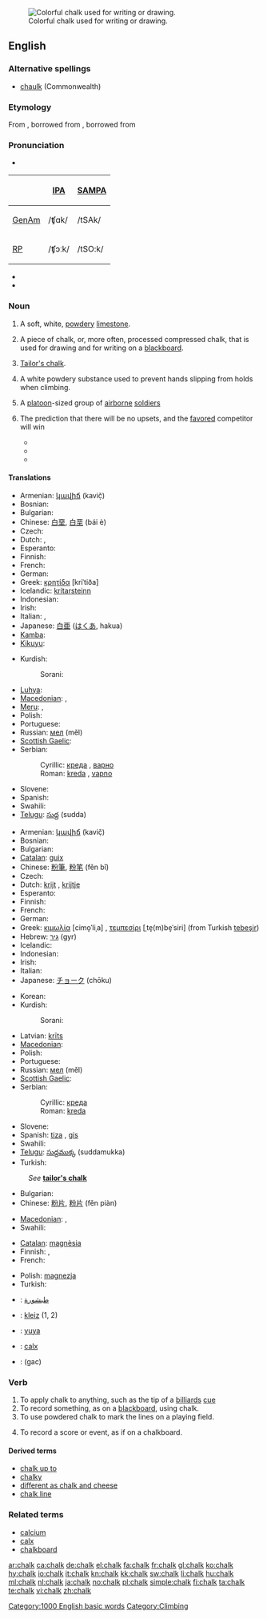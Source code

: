 {{wikipedia}}
[[Image:Chalk.jpg|thumb|right|Colorful chalk used for writing or drawing.]]
==English==

===Alternative spellings===
* [[chaulk]] (Commonwealth)

===Etymology===
From {{etyl|ang|en}} {{term|cealc|lang=ang}}, borrowed from {{etyl|la}} {{term|calx||limestone|lang=la}}, borrowed from {{etyl|grc}} {{term|χάλιξ||pebble|tr=khaliks|lang=grc|sc=polytonic}}

===Pronunciation===
* {{enPR|chôk}}

{| border=1 cellpadding=5
! !! [[w:International Phonetic Alphabet|IPA]] !! [[w:SAMPA|SAMPA]]
|-
! [[GenAm]]
| /ʧɑk/ || /tSAk/
|-
! [[RP]]
| /ʧɔːk/ || /tSO:k/
|}
* {{audio|en-us-chalk.ogg|Audio (US)}}
* {{rhymes|ɔːk}}

===Noun===
{{en-noun|s|-}}

# {{uncountable}} A soft, white, [[powdery]] [[limestone]].
# {{countable}} A piece of chalk, or, more often, processed compressed chalk, that is used for drawing and for writing on a [[blackboard]].
# [[Tailor's chalk]].
# {{uncountable|climbing}} A white powdery substance used to prevent hands slipping from holds when climbing.<!--Isn't this the same as the first def?-->
# {{US|military|countable}} A [[platoon]]-sized group of [[airborne]] [[soldier]]s
# {{US|sports|mostly|basketball}} The prediction that there will be no upsets, and the [[favored]] competitor will win
#* {{quote-news|1982|March 22|Phil Musick|And the pick here is - Georgetown over Houston|Pittsburgh Post-Gazette|url=http://news.google.com/newspapers?id=p-YNAAAAIBAJ&sjid=lG0DAAAAIBAJ&pg=5414,4919698|page=13
|passage=OK, let's get rid of the '''chalk''' players right away.  The '''chalk''' likes North Carolina.  Dean Smith has taken Carolina to the Final Four six times.}}
#* {{quote-news|1995|April 6||Notes on a Scorecard|Los Angeles Times|url=http://pqasb.pqarchiver.com/latimes/access/22775635.xml?dids=22775635:22775635&FMT=ABS&FMTS=ABS:FT|page=C3
|passage=Excuse us for sticking with the '''chalk''', but the predicted winners are Afternoon Deelites in the Derby, Oliver McCall over Larry Holmes, Nick Faldo in the Masters, and Al Unser Jr. in the Grand Prix.}}
#* {{quote-news|2008|March 24|Jason Bauman|Non-news of the week: Obama picks North Carolina|Beacon-News|city=Aurora, Illinois|url=http://nl.newsbank.com/nl-search/we/Archives?p_text_direct-0=11FF7064C02E5360&p_field_direct-0=document_id
|passage=Instead, he played the '''chalk''' and selected the No. 1 overall seed in the tournament. }}

{{wikipedia|chalk (military)}}

====Translations====
{{trans-top|a soft, white, powdery limestone}}
* Armenian: [[կավիճ]] (kavič̣)
* Bosnian: {{t-|bs|kreda|f}}
* Bulgarian: {{t+|bg|креда|f|sc=Cyrl}}
* Chinese: [[白堊]], [[白垩]] (bái è)
* Czech: {{t-|cs|křída|f}}
* Dutch: {{t+|nl|krijt|n}}, {{t-|nl|krijtgesteente|n}}
* Esperanto: {{t-|eo|kreto|xs=Esperanto}}
* Finnish: {{t-|fi|liitukivi}}
* French: {{t+|fr|craie|f}}
* German: {{t+|de|Kreide|f}}
* Greek: [[κρητίδα]] [kriˈtiða] {{f}}
* Icelandic: [[krítarsteinn]] {{m}}
* Indonesian: {{t|id|kapur|xs=Indonesian}}
* Irish: {{t-|ga|cailc|f|xs=Irish}}
* Italian: {{t+|it|gesso|m}}, {{t+|it|creta|f}}
* Japanese: [[白亜]] ([[はくあ]], hakua)
* [[Kamba]]: {{tø|kam|chokaa}}
* [[Kikuyu]]: {{tø|ki|shokaa}}
{{trans-mid}}
* Kurdish:
*: Sorani: {{t|ku|گه‌چ|tr=gach|sc=ku-Arab}}
* [[Luhya]]: {{tø|luy|echokaa}}
* [[Macedonian]]: {{t-|mk|креда|f|tr=kréda|xs=Macedonian}},  {{t|mk|вар|f|tr=var|xs=Macedonian}}
* [[Meru]]: {{tø|mer|ckoka}},  {{tø|mer|choka}}
* Polish: {{t+|pl|kreda|f}}
* Portuguese: {{t+|pt|cal|f}}
* Russian: [[мел]] (měl) {{m}}
* [[Scottish Gaelic]]: {{t-|gd|cailc|f|xs=Scottish Gaelic}}
* Serbian:
*: Cyrillic: [[креда#Serbian|креда]] {{f}}, [[варно]] {{n}}
*: Roman: [[kreda#Serbian|kreda]] {{f}}, [[vapno]] {{n}}
* Slovene: {{t+|sl|kreda|f}}
* Spanish: {{t-|es|creta|f}}
* Swahili: {{t+|sw|chaki|xs=Swahili}}
* [[Telugu]]: [[సుద్ద]] (sudda)
{{trans-bottom}}

{{trans-top|a piece of chalk used for drawing and on a blackboard}}
* Armenian: [[կավիճ]] (kavič̣)
* Bosnian: {{t-|bs|kreda|f}}
* Bulgarian: {{t|bg|тебешир|m|sc=Cyrl}}
* [[Catalan]]: [[guix]] {{m}}
* Chinese: [[粉筆]], [[粉笔]] (fěn bǐ)
* Czech: {{t-|cs|křída|f}}
* Dutch: [[krijt]] {{n}}, [[krijtje]] {{n}}
* Esperanto: {{t-|eo|kreto|xs=Esperanto}}
* Finnish: {{t-|fi|liitu}}
* French: {{t+|fr|craie|f}}
* German: {{t+|de|Kreide|f}}
* Greek: [[κιμωλία]] [cimo̞ˈliˌa] {{f}}, [[τεμπεσίρι]] [ˌte̞(m)be̞ˈsiri] (from Turkish [[tebeşir]]) {{n}}
* Hebrew: [[גיר]] (gyr) {{m}}
* Icelandic: {{t-|is|krít|f}}
* Indonesian: {{t|id|kapur tulis|xs=Indonesian}}
* Irish: {{t-|ga|cailc|f|xs=Irish}}
* Italian: {{t-|it|gessetto|m}}
* Japanese: [[チョーク]] (chōku)
{{trans-mid}}
* Korean: {{t-|ko|분필|sc=Hang}}
* Kurdish:
*: Sorani: {{t|ku|ته‌باشیر|tr=tabAsheer|sc=ku-Arab}}
* Latvian: [[krīts]] {{m}}
* [[Macedonian]]: {{t-|mk|креда|f|tr=kréda|xs=Macedonian}}
* Polish: {{t+|pl|kreda|f}}
* Portuguese: {{t+|pt|giz|m}}
* Russian: [[мел]] (měl) {{m}}
* [[Scottish Gaelic]]: {{t-|gd|cailc|f|xs=Scottish Gaelic}}
* Serbian:
*: Cyrillic: [[креда#Serbian|креда]] {{f}}
*: Roman: [[kreda#Serbian|kreda]] {{f}}
* Slovene: {{t+|sl|kreda|f}}
* Spanish: [[tiza]] {{f}}, [[gis]] {{m}} {{italbrac|Mexico}}
* Swahili: {{t+|sw|chaki|xs=Swahili}}
* [[Telugu]]: [[సుద్దముక్క]] (suddamukka)
* Turkish: {{t+|tr|tebeşir}}
{{trans-bottom}}

{{trans-top|tailor's chalk}}
: ''See'' '''[[tailor's chalk|tailor's chalk]]'''
* Bulgarian: {{t+|bg|креда|f|sc=Cyrl}}
* Chinese: [[粉片]], [[粉片]] (fěn piàn)
{{trans-mid}}
* [[Macedonian]]: {{t|mk|кројачки сапун|m|tr=krójacki sápun|xs=Macedonian}},  {{t|mk|кројачка реда|f|tr=krójacka kréda|xs=Macedonian}}
* Swahili: {{t+|sw|chaki|xs=Swahili}}
{{trans-bottom}}

{{trans-top|&hellip; prevent from falling when climbing}}
* [[Catalan]]: [[magnèsia]] {{f}}
* Finnish: {{t-|fi|liitu}}, {{t+|fi|magnesium}}
* French: {{t+|fr|magnésie|f}}
{{trans-mid}}
* Polish: [[magnezja]] {{f}}
* Turkish: {{t+|tr|magnezyum}}
{{trans-bottom}}

<!--Remove this section once all of the translations below have been moved into the tables above.-->
{{checktrans-top}}
* {{ttbc|Arabic}}: [[طبشورة]]
* {{ttbc|Breton}}: [[kleiz]] {{m}} (1, 2)
* {{ttbc|Isthmus Zapotec}}: [[yuya]]
* {{ttbc|Latin}}: [[calx#Latin|calx]] {{f}}
* {{ttbc|Persian}}: {{fa-Arab|[[گچ]]}} (gac)
{{trans-bottom}}

===Verb===
{{en-verb}}

# To apply chalk to anything, such as the tip of a [[billiards]] [[cue]]
# To record something, as on a [[blackboard]], using chalk.
# To use powdered chalk to mark the lines on a playing field.
# {{figuratively}} To record a score or event, as if on a chalkboard.

====Derived terms====
* [[chalk up to]]
* [[chalky]]
* [[different as chalk and cheese]]
* [[chalk line]]

===Related terms===
* [[calcium]]
* [[calx]]
* [[chalkboard]]

[[Category:1000 English basic words]]
[[Category:Climbing]]

[[ar:chalk]]
[[ca:chalk]]
[[de:chalk]]
[[el:chalk]]
[[fa:chalk]]
[[fr:chalk]]
[[gl:chalk]]
[[ko:chalk]]
[[hy:chalk]]
[[io:chalk]]
[[it:chalk]]
[[kn:chalk]]
[[kk:chalk]]
[[sw:chalk]]
[[li:chalk]]
[[hu:chalk]]
[[ml:chalk]]
[[nl:chalk]]
[[ja:chalk]]
[[no:chalk]]
[[pl:chalk]]
[[simple:chalk]]
[[fi:chalk]]
[[ta:chalk]]
[[te:chalk]]
[[vi:chalk]]
[[zh:chalk]]